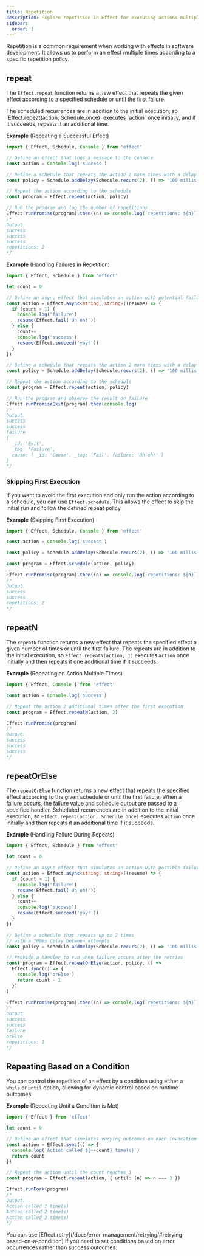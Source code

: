 ```yaml
---
title: Repetition
description: Explore repetition in Effect for executing actions multiple times with control over retries, failures, and conditions.
sidebar:
  order: 1
---
```



Repetition is a common requirement when working with effects in software development. It allows us to perform an effect multiple times according to a specific repetition policy.

## repeat

The `Effect.repeat` function returns a new effect that repeats the given effect according to a specified schedule or until the first failure.

<Aside type="note" title="Initial Execution Included">
  The scheduled recurrences are in addition to the initial execution, so `Effect.repeat(action,
  Schedule.once)` executes `action` once initially, and if it succeeds, repeats it an additional
  time.
</Aside>

**Example** (Repeating a Successful Effect)

```ts twoslash
import { Effect, Schedule, Console } from 'effect'

// Define an effect that logs a message to the console
const action = Console.log('success')

// Define a schedule that repeats the action 2 more times with a delay
const policy = Schedule.addDelay(Schedule.recurs(2), () => '100 millis')

// Repeat the action according to the schedule
const program = Effect.repeat(action, policy)

// Run the program and log the number of repetitions
Effect.runPromise(program).then((n) => console.log(`repetitions: ${n}`))
/*
Output:
success
success
success
repetitions: 2
*/
```

**Example** (Handling Failures in Repetition)

```ts twoslash
import { Effect, Schedule } from 'effect'

let count = 0

// Define an async effect that simulates an action with potential failure
const action = Effect.async<string, string>((resume) => {
  if (count > 1) {
    console.log('failure')
    resume(Effect.fail('Uh oh!'))
  } else {
    count++
    console.log('success')
    resume(Effect.succeed('yay!'))
  }
})

// Define a schedule that repeats the action 2 more times with a delay
const policy = Schedule.addDelay(Schedule.recurs(2), () => '100 millis')

// Repeat the action according to the schedule
const program = Effect.repeat(action, policy)

// Run the program and observe the result on failure
Effect.runPromiseExit(program).then(console.log)
/*
Output:
success
success
failure
{
  _id: 'Exit',
  _tag: 'Failure',
  cause: { _id: 'Cause', _tag: 'Fail', failure: 'Uh oh!' }
}
*/
```

### Skipping First Execution

If you want to avoid the first execution and only run the action according to a schedule, you can use `Effect.schedule`. This allows the effect to skip the initial run and follow the defined repeat policy.

**Example** (Skipping First Execution)

```ts twoslash
import { Effect, Schedule, Console } from 'effect'

const action = Console.log('success')

const policy = Schedule.addDelay(Schedule.recurs(2), () => '100 millis')

const program = Effect.schedule(action, policy)

Effect.runPromise(program).then((n) => console.log(`repetitions: ${n}`))
/*
Output:
success
success
repetitions: 2
*/
```

## repeatN

The `repeatN` function returns a new effect that repeats the specified effect a given number of times or until the first failure. The repeats are in addition to the initial execution, so `Effect.repeatN(action, 1)` executes `action` once initially and then repeats it one additional time if it succeeds.

**Example** (Repeating an Action Multiple Times)

```ts twoslash
import { Effect, Console } from 'effect'

const action = Console.log('success')

// Repeat the action 2 additional times after the first execution
const program = Effect.repeatN(action, 2)

Effect.runPromise(program)
/*
Output:
success
success
success
*/
```

## repeatOrElse

The `repeatOrElse` function returns a new effect that repeats the specified effect according to the given schedule or until the first failure. When a failure occurs, the failure value and schedule output are passed to a specified handler. Scheduled recurrences are in addition to the initial execution, so `Effect.repeat(action, Schedule.once)` executes `action` once initially and then repeats it an additional time if it succeeds.

**Example** (Handling Failure During Repeats)

```ts twoslash
import { Effect, Schedule } from 'effect'

let count = 0

// Define an async effect that simulates an action with possible failures
const action = Effect.async<string, string>((resume) => {
  if (count > 1) {
    console.log('failure')
    resume(Effect.fail('Uh oh!'))
  } else {
    count++
    console.log('success')
    resume(Effect.succeed('yay!'))
  }
})

// Define a schedule that repeats up to 2 times
// with a 100ms delay between attempts
const policy = Schedule.addDelay(Schedule.recurs(2), () => '100 millis')

// Provide a handler to run when failure occurs after the retries
const program = Effect.repeatOrElse(action, policy, () =>
  Effect.sync(() => {
    console.log('orElse')
    return count - 1
  })
)

Effect.runPromise(program).then((n) => console.log(`repetitions: ${n}`))
/*
Output:
success
success
failure
orElse
repetitions: 1
*/
```

## Repeating Based on a Condition

You can control the repetition of an effect by a condition using either a `while` or `until` option, allowing for dynamic control based on runtime outcomes.

**Example** (Repeating Until a Condition is Met)

```ts twoslash
import { Effect } from 'effect'

let count = 0

// Define an effect that simulates varying outcomes on each invocation
const action = Effect.sync(() => {
  console.log(`Action called ${++count} time(s)`)
  return count
})

// Repeat the action until the count reaches 3
const program = Effect.repeat(action, { until: (n) => n === 3 })

Effect.runFork(program)
/*
Output:
Action called 1 time(s)
Action called 2 time(s)
Action called 3 time(s)
*/
```

<Aside type="tip" title="Retrying on Errors">
  You can use [Effect.retry](/docs/error-management/retrying/#retrying-based-on-a-condition) if you
  need to set conditions based on error occurrences rather than success outcomes.
</Aside>
